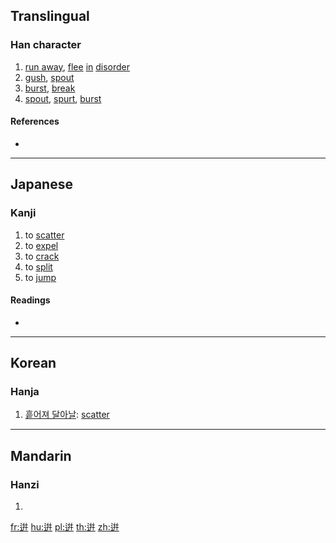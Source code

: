 {{character info/new}}
{{also|迸|进}}
==Translingual==

===Han character===
{{Han char|rn=162|rad=辵|as=08|sn=12|four=|canj=YYJJ}}

# [[run away]], [[flee]] [[in]] [[disorder]]
# [[gush]], [[spout]]
# [[burst]], [[break]]
# [[spout]], [[spurt]], [[burst]]

====References====
* {{Han ref|kx=1259.150|dkj=38929|dj=1748.180|hdz=63850.010|uh=902C|ud=36908}}

----

==Japanese==

===Kanji===
{{ja-kanji|grade=|rs=辵08}}

# to [[scatter]]
# to [[expel]]
# to [[crack]]
# to [[split]]
# to [[jump]]

====Readings====
* {{ja-readings|on=[[ほう]] (hō), [[ひょう]] (hyō), [[へい]] (hei)|kun=[[はしる]] (hashiru), [[ほとばしる]] (hotobashiru), [[しりぞける]] (shirizokeru), [[つかふ]] (tsukafu)|nanori=}}

----

==Korean==

===Hanja===
{{ko-hanja|hangeul=[[병]]|eumhun=|rv=byeong|mr=pyŏng|y=pyeng}}

# [[흩어져 달아날]]: [[scatter]]

----

==Mandarin==

===Hanzi===
{{cmn-hanzi|pin=[[bèng]] ([[beng4]])|wg=peng<sup>4</sup>}}

# {{defn|lang=cmn|sort=辵08}}

[[fr:逬]]
[[hu:逬]]
[[pl:逬]]
[[th:逬]]
[[zh:逬]]